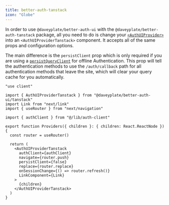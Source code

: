 ```yaml
---
title: better-auth-tanstack
icon: "Globe"
---
```


In order to use `@daveyplate/better-auth-ui` with the `@daveyplate/better-auth-tanstack` package, all you need to do is change your [`<AuthUIProvider>`](/components/auth-ui-provider) into an `<AuthUIProviderTanstack>` component. It accepts all of the same props and configuration options.

The main difference is the `persistClient` prop which is only required if you are using a [`persistQueryClient`](https://tanstack.com/query/latest/docs/framework/react/plugins/persistQueryClient) for offline Authentication. This prop will tell the authentication methods to use the `/auth/callback` path for all authentication methods that leave the site, which will clear your query cache for you automatically.

```tsx title="app/providers.tsx"
"use client"

import { AuthUIProviderTanstack } from "@daveyplate/better-auth-ui/tanstack"
import Link from "next/link"
import { useRouter } from "next/navigation"

import { authClient } from "@/lib/auth-client"

export function Providers({ children }: { children: React.ReactNode }) {
  const router = useRouter()

  return (
    <AuthUIProviderTanstack
      authClient={authClient}
      navigate={router.push}
      persistClient={false}
      replace={router.replace}
      onSessionChange={() => router.refresh()}
      LinkComponent={Link}
    >
      {children}
    </AuthUIProviderTanstack>
  )
}
```